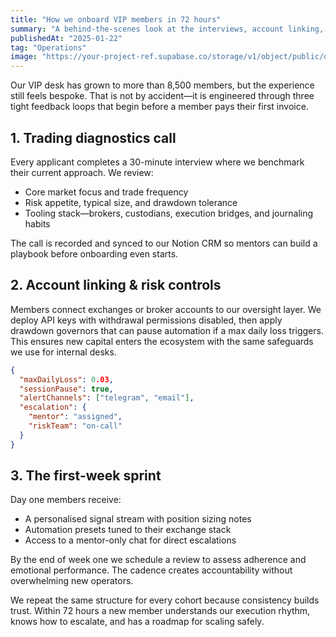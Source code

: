 ```yaml
---
title: "How we onboard VIP members in 72 hours"
summary: "A behind-the-scenes look at the interviews, account linking, and first-week rituals every Dynamic Capital member experiences."
publishedAt: "2025-01-22"
tag: "Operations"
image: "https://your-project-ref.supabase.co/storage/v1/object/public/dynamic-portfolio/images/projects/liquidity-desk/cover-01.jpg"
---
```


Our VIP desk has grown to more than 8,500 members, but the experience still feels bespoke. That is not by accident—it is engineered through three tight feedback loops that begin before a member pays their first invoice.

## 1. Trading diagnostics call

Every applicant completes a 30-minute interview where we benchmark their current approach. We review:

- Core market focus and trade frequency
- Risk appetite, typical size, and drawdown tolerance
- Tooling stack—brokers, custodians, execution bridges, and journaling habits

The call is recorded and synced to our Notion CRM so mentors can build a playbook before onboarding even starts.

## 2. Account linking & risk controls

Members connect exchanges or broker accounts to our oversight layer. We deploy API keys with withdrawal permissions disabled, then apply drawdown governors that can pause automation if a max daily loss triggers. This ensures new capital enters the ecosystem with the same safeguards we use for internal desks.

```json
{
  "maxDailyLoss": 0.03,
  "sessionPause": true,
  "alertChannels": ["telegram", "email"],
  "escalation": {
    "mentor": "assigned",
    "riskTeam": "on-call"
  }
}
```

## 3. The first-week sprint

Day one members receive:

- A personalised signal stream with position sizing notes
- Automation presets tuned to their exchange stack
- Access to a mentor-only chat for direct escalations

By the end of week one we schedule a review to assess adherence and emotional performance. The cadence creates accountability without overwhelming new operators.

We repeat the same structure for every cohort because consistency builds trust. Within 72 hours a new member understands our execution rhythm, knows how to escalate, and has a roadmap for scaling safely.
